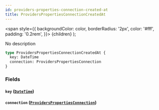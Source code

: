 ```yaml
---
id: providers-properties-connection-created-at
title: ProvidersPropertiesConnectionCreatedAt
---
```


<span
style={{
      backgroundColor: color,
      borderRadius: '2px',
      color: '#fff',
      padding: '0.2rem',
    }}>
{children}
</span>
);

No description

```graphql
type ProvidersPropertiesConnectionCreatedAt {
  key: DateTime
  connection: ProvidersPropertiesConnection
}
```

### Fields

#### `key` ([`DateTime`](/v1/scalars/date-time))

#### `connection` ([`ProvidersPropertiesConnection`](/v1/objects/providers-properties-connection))
